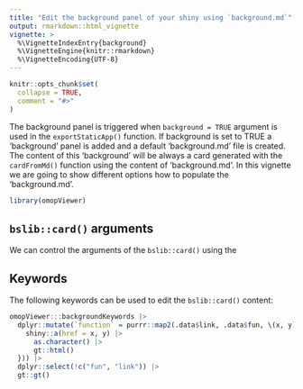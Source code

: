 ```yaml
---
title: "Edit the background panel of your shiny using `background.md`"
output: rmarkdown::html_vignette
vignette: >
  %\VignetteIndexEntry{background}
  %\VignetteEngine{knitr::rmarkdown}
  %\VignetteEncoding{UTF-8}
---
```


```r
knitr::opts_chunk$set(
  collapse = TRUE,
  comment = "#>"
)
```

The background panel is triggered when `background = TRUE` argument is used in the `exportStaticApp()` function. If background is set to TRUE a 'background' panel is added and a default 'background.md' file is created. The content of this 'background' will be always a card generated with the `cardFromMd()` function using the content of 'background.md'. In this vignette we are going to show different options how to populate the 'background.md'.

```r
library(omopViewer)
```

## `bslib::card()` arguments

We can control the arguments of the `bslib::card()` using the

## Keywords

The following keywords can be used to edit the `bslib::card()` content:

```r
omopViewer:::backgroundKeywords |>
  dplyr::mutate(`function` = purrr::map2(.data$link, .data$fun, \(x, y) {
    shiny::a(href = x, y) |>
      as.character() |>
      gt::html()
  })) |>
  dplyr::select(!c("fun", "link")) |>
  gt::gt()
```
